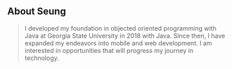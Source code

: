 ## About Seung

> I developed my foundation in objected oriented programming with Java  at Georgia State University in 2018 with Java. Since then, I have expanded my endeavors into mobile and web development. I am interested in opportunities that will progress my journey in technology.




